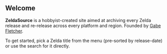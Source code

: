 Welcome 
-
**ZeldaSource** is a hobbyist-created site aimed at archiving every Zelda release and re-release across every platform and region. 
Founded by [Gabe Fletcher](https://bit.ly/gabefletch).

To get started, pick a Zelda title from the menu (pre-sorted by release-date) or use the search for it directly.

